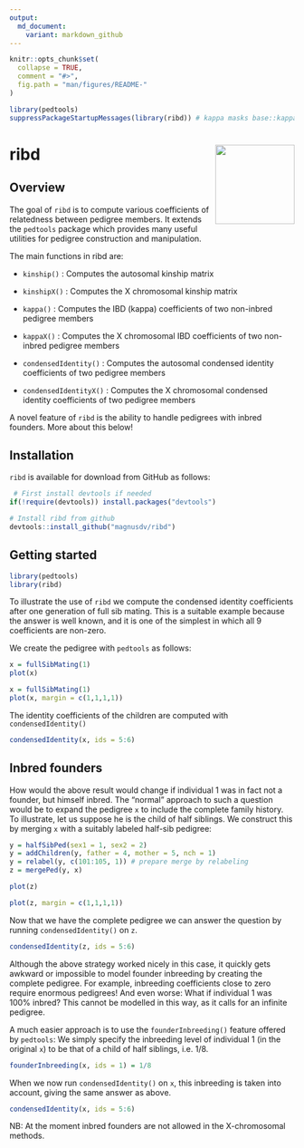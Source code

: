 ---
output:
  md_document:
    variant: markdown_github
---

<!-- README.md is generated from README.Rmd. Please edit that file -->

```{r, echo = FALSE}
knitr::opts_chunk$set(
  collapse = TRUE,
  comment = "#>",
  fig.path = "man/figures/README-"
)

library(pedtools)
suppressPackageStartupMessages(library(ribd)) # kappa masks base::kappa
```

# ribd <img src="man/figures/logo.png" align="right" height=140/>


## Overview

The goal of `ribd` is to compute various coefficients of relatedness between pedigree members. It extends the `pedtools` package which provides many useful utilities for pedigree construction and manipulation.

The main functions in ribd are:

* `kinship()` : Computes the autosomal kinship matrix
* `kinshipX()` : Computes the X chromosomal kinship matrix
   
* `kappa()` : Computes the IBD (kappa) coefficients of two non-inbred pedigree members
* `kappaX()` : Computes the X chromosomal IBD coefficients of two non-inbred pedigree members
   
* `condensedIdentity()` : Computes the autosomal condensed identity coefficients of two pedigree members
* `condensedIdentityX()` : Computes the X chromosomal condensed identity coefficients of two pedigree members

A novel feature of `ribd` is the ability to handle pedigrees with inbred founders. More about this below!

## Installation
`ribd` is available for download from GitHub as follows: 
```{r, eval = FALSE}
 # First install devtools if needed
if(!require(devtools)) install.packages("devtools")

# Install ribd from github
devtools::install_github("magnusdv/ribd")
```

## Getting started
```{r example, eval = FALSE}
library(pedtools)
library(ribd)
```

To illustrate the use of `ribd` we compute the condensed identity coefficients after one generation of full sib mating. This is a suitable example because the answer is well known, and it is one of the simplest in which all 9 coefficients are non-zero. 

We create the pedigree with `pedtools` as follows:
```{r eval = FALSE}
x = fullSibMating(1)
plot(x)
```

```{r sibs, fig.height=3, fig.width=2.5, fig.align="center", echo = FALSE}
x = fullSibMating(1)
plot(x, margin = c(1,1,1,1))
```

The identity coefficients of the children are computed with `condensedIdentity()`
```{r}
condensedIdentity(x, ids = 5:6)
```

## Inbred founders
How would the above result would change if individual 1 was in fact not a founder, but himself inbred. The "normal" approach to such a question would be to expand the pedigree `x` to include the complete family history. To illustrate, let us suppose he is the child of half siblings. We construct this by merging `x` with a suitably labeled half-sib pedigree: 
```{r}
y = halfSibPed(sex1 = 1, sex2 = 2)
y = addChildren(y, father = 4, mother = 5, nch = 1)
y = relabel(y, c(101:105, 1)) # prepare merge by relabeling
z = mergePed(y, x)
```
```{r, eval = FALSE}
plot(z)
```
```{r sibs-extended, fig.height=4, fig.width=3, fig.align="center", echo = FALSE}
plot(z, margin = c(1,1,1,1))
```

Now that we have the complete pedigree we can answer the question by running `condensedIdentity()` on `z`.
```{r}
condensedIdentity(z, ids = 5:6)
```

Although the above strategy worked nicely in this case, it quickly gets awkward or impossible to model founder inbreeding by creating the complete pedigree. For example, inbreeding coefficients close to zero require enormous pedigrees! And even worse: What if  individual 1 was 100% inbred? This cannot be modelled in this way, as it calls for an infinite pedigree.

A much easier approach is to use the `founderInbreeding()` feature offered by `pedtools`: We simply specify the inbreeding level of individual 1 (in the original `x`) to be that of a child of half siblings, i.e. $1/8$.
```{r}
founderInbreeding(x, ids = 1) = 1/8
```
When we now run `condensedIdentity()` on `x`, this inbreeding is taken into account, giving the same answer as above.
```{r}
condensedIdentity(x, ids = 5:6)
```
NB: At the moment inbred founders are not allowed in the X-chromosomal methods.
